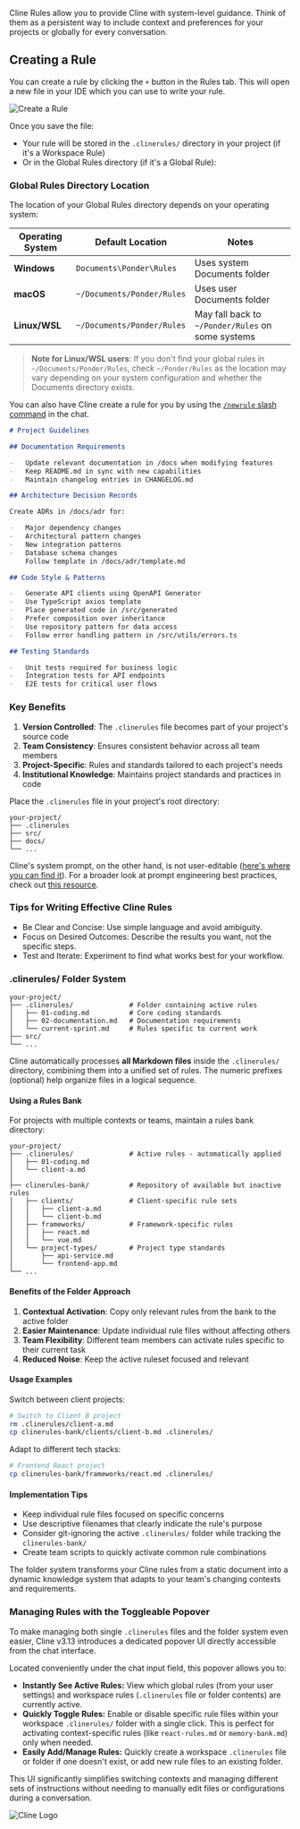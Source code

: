 Cline Rules allow you to provide Cline with system-level guidance. Think of them as a persistent way to include context and preferences for your projects or globally for every conversation.

## Creating a Rule

You can create a rule by clicking the `+` button in the Rules tab. This will open a new file in your IDE which you can use to write your rule.

<Frame>
	<img src="https://storage.googleapis.com/cline_public_images/docs/assets/cline-rules.png" alt="Create a Rule" />
</Frame>

Once you save the file:

-   Your rule will be stored in the `.clinerules/` directory in your project (if it's a Workspace Rule)
-   Or in the Global Rules directory (if it's a Global Rule):

### Global Rules Directory Location

The location of your Global Rules directory depends on your operating system:

| Operating System | Default Location | Notes |
|------------------|------------------|-------|
| **Windows** | `Documents\Ponder\Rules` | Uses system Documents folder |
| **macOS** | `~/Documents/Ponder/Rules` | Uses user Documents folder |
| **Linux/WSL** | `~/Documents/Ponder/Rules` | May fall back to `~/Ponder/Rules` on some systems |

> **Note for Linux/WSL users**: If you don't find your global rules in `~/Documents/Ponder/Rules`, check `~/Ponder/Rules` as the location may vary depending on your system configuration and whether the Documents directory exists.

You can also have Cline create a rule for you by using the [`/newrule` slash command](/features/slash-commands/new-rule) in the chat.

```markdown Example Cline Rule Structure [expandable]
# Project Guidelines

## Documentation Requirements

-   Update relevant documentation in /docs when modifying features
-   Keep README.md in sync with new capabilities
-   Maintain changelog entries in CHANGELOG.md

## Architecture Decision Records

Create ADRs in /docs/adr for:

-   Major dependency changes
-   Architectural pattern changes
-   New integration patterns
-   Database schema changes
    Follow template in /docs/adr/template.md

## Code Style & Patterns

-   Generate API clients using OpenAPI Generator
-   Use TypeScript axios template
-   Place generated code in /src/generated
-   Prefer composition over inheritance
-   Use repository pattern for data access
-   Follow error handling pattern in /src/utils/errors.ts

## Testing Standards

-   Unit tests required for business logic
-   Integration tests for API endpoints
-   E2E tests for critical user flows
```

### Key Benefits

1. **Version Controlled**: The `.clinerules` file becomes part of your project's source code
2. **Team Consistency**: Ensures consistent behavior across all team members
3. **Project-Specific**: Rules and standards tailored to each project's needs
4. **Institutional Knowledge**: Maintains project standards and practices in code

Place the `.clinerules` file in your project's root directory:

```
your-project/
├── .clinerules
├── src/
├── docs/
└── ...
```

Cline's system prompt, on the other hand, is not user-editable ([here's where you can find it](https://github.com/cline/cline/blob/main/src/core/prompts/system.ts)). For a broader look at prompt engineering best practices, check out [this resource](https://docs.anthropic.com/en/docs/build-with-claude/prompt-engineering/overview).

### Tips for Writing Effective Cline Rules

-   Be Clear and Concise: Use simple language and avoid ambiguity.
-   Focus on Desired Outcomes: Describe the results you want, not the specific steps.
-   Test and Iterate: Experiment to find what works best for your workflow.

### .clinerules/ Folder System

```
your-project/
├── .clinerules/              # Folder containing active rules
│   ├── 01-coding.md          # Core coding standards
│   ├── 02-documentation.md   # Documentation requirements
│   └── current-sprint.md     # Rules specific to current work
├── src/
└── ...
```

Cline automatically processes **all Markdown files** inside the `.clinerules/` directory, combining them into a unified set of rules. The numeric prefixes (optional) help organize files in a logical sequence.

#### Using a Rules Bank

For projects with multiple contexts or teams, maintain a rules bank directory:

```
your-project/
├── .clinerules/              # Active rules - automatically applied
│   ├── 01-coding.md
│   └── client-a.md
│
├── clinerules-bank/          # Repository of available but inactive rules
│   ├── clients/              # Client-specific rule sets
│   │   ├── client-a.md
│   │   └── client-b.md
│   ├── frameworks/           # Framework-specific rules
│   │   ├── react.md
│   │   └── vue.md
│   └── project-types/        # Project type standards
│       ├── api-service.md
│       └── frontend-app.md
└── ...
```

#### Benefits of the Folder Approach

1. **Contextual Activation**: Copy only relevant rules from the bank to the active folder
2. **Easier Maintenance**: Update individual rule files without affecting others
3. **Team Flexibility**: Different team members can activate rules specific to their current task
4. **Reduced Noise**: Keep the active ruleset focused and relevant

#### Usage Examples

Switch between client projects:

```bash
# Switch to Client B project
rm .clinerules/client-a.md
cp clinerules-bank/clients/client-b.md .clinerules/
```

Adapt to different tech stacks:

```bash
# Frontend React project
cp clinerules-bank/frameworks/react.md .clinerules/
```

#### Implementation Tips

-   Keep individual rule files focused on specific concerns
-   Use descriptive filenames that clearly indicate the rule's purpose
-   Consider git-ignoring the active `.clinerules/` folder while tracking the `clinerules-bank/`
-   Create team scripts to quickly activate common rule combinations

The folder system transforms your Cline rules from a static document into a dynamic knowledge system that adapts to your team's changing contexts and requirements.

### Managing Rules with the Toggleable Popover

To make managing both single `.clinerules` files and the folder system even easier, Cline v3.13 introduces a dedicated popover UI directly accessible from the chat interface.

Located conveniently under the chat input field, this popover allows you to:

-   **Instantly See Active Rules:** View which global rules (from your user settings) and workspace rules (`.clinerules` file or folder contents) are currently active.
-   **Quickly Toggle Rules:** Enable or disable specific rule files within your workspace `.clinerules/` folder with a single click. This is perfect for activating context-specific rules (like `react-rules.md` or `memory-bank.md`) only when needed.
-   **Easily Add/Manage Rules:** Quickly create a workspace `.clinerules` file or folder if one doesn't exist, or add new rule files to an existing folder.

This UI significantly simplifies switching contexts and managing different sets of instructions without needing to manually edit files or configurations during a conversation.

<Frame>
	<img src="https://storage.googleapis.com/cline_public_images/docs/assets/image%20(1).png" alt="Cline Logo" />
</Frame>
